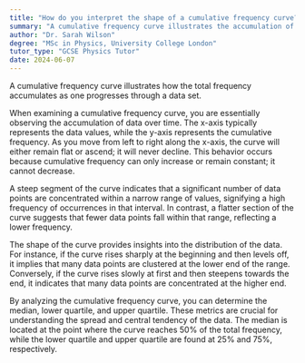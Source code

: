 ```yaml
---
title: "How do you interpret the shape of a cumulative frequency curve?"
summary: "A cumulative frequency curve illustrates the accumulation of total frequency across a data set, providing insights into the distribution and trends of the data as it progresses."
author: "Dr. Sarah Wilson"
degree: "MSc in Physics, University College London"
tutor_type: "GCSE Physics Tutor"
date: 2024-06-07
---
```


A cumulative frequency curve illustrates how the total frequency accumulates as one progresses through a data set.

When examining a cumulative frequency curve, you are essentially observing the accumulation of data over time. The x-axis typically represents the data values, while the y-axis represents the cumulative frequency. As you move from left to right along the x-axis, the curve will either remain flat or ascend; it will never decline. This behavior occurs because cumulative frequency can only increase or remain constant; it cannot decrease.

A steep segment of the curve indicates that a significant number of data points are concentrated within a narrow range of values, signifying a high frequency of occurrences in that interval. In contrast, a flatter section of the curve suggests that fewer data points fall within that range, reflecting a lower frequency.

The shape of the curve provides insights into the distribution of the data. For instance, if the curve rises sharply at the beginning and then levels off, it implies that many data points are clustered at the lower end of the range. Conversely, if the curve rises slowly at first and then steepens towards the end, it indicates that many data points are concentrated at the higher end.

By analyzing the cumulative frequency curve, you can determine the median, lower quartile, and upper quartile. These metrics are crucial for understanding the spread and central tendency of the data. The median is located at the point where the curve reaches $50\%$ of the total frequency, while the lower quartile and upper quartile are found at $25\%$ and $75\%$, respectively.
    